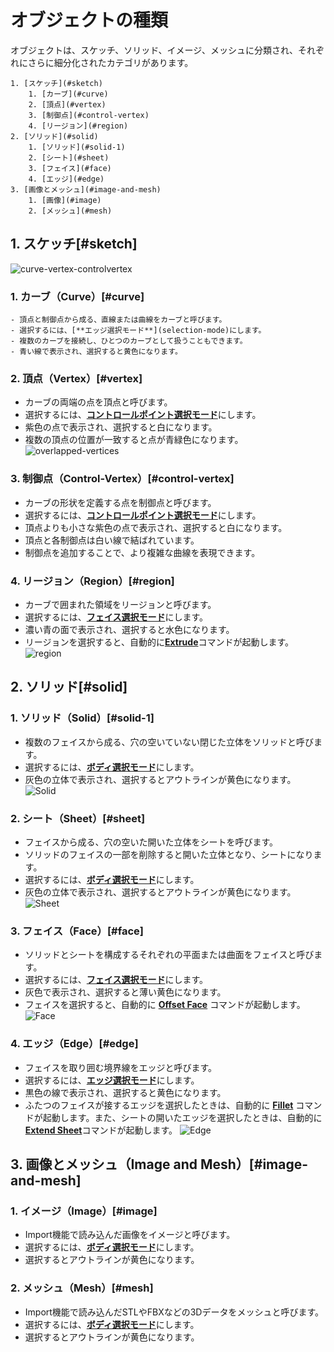 # オブジェクトの種類

オブジェクトは、スケッチ、ソリッド、イメージ、メッシュに分類され、それぞれにさらに細分化されたカテゴリがあります。


    1. [スケッチ](#sketch)
        1. [カーブ](#curve)
        2. [頂点](#vertex)
        3. [制御点](#control-vertex)
        4. [リージョン](#region)
    2. [ソリッド](#solid)
        1. [ソリッド](#solid-1)
        2. [シート](#sheet)
        3. [フェイス](#face)
        4. [エッジ](#edge)
    3. [画像とメッシュ](#image-and-mesh)
        1. [画像](#image)
        2. [メッシュ](#mesh)

## 1. スケッチ[#sketch]

![curve-vertex-controlvertex](/img/curve-vertex-controlvertex.png)

### 1. カーブ（Curve）[#curve]
    - 頂点と制御点から成る、直線または曲線をカーブと呼びます。
    - 選択するには、[**エッジ選択モード**](selection-mode)にします。
    - 複数のカーブを接続し、ひとつのカーブとして扱うこともできます。
    - 青い線で表示され、選択すると黄色になります。

### 2. 頂点（Vertex）[#vertex]
- カーブの両端の点を頂点と呼びます。
- 選択するには、[**コントロールポイント選択モード**](selection-mode)にします。
- 紫色の点で表示され、選択すると白になります。
- 複数の頂点の位置が一致すると点が青緑色になります。
    ![overlapped-vertices](/img/overlapped-vertices.png)

### 3. 制御点（Control-Vertex）[#control-vertex]
- カーブの形状を定義する点を制御点と呼びます。
- 選択するには、[**コントロールポイント選択モード**](selection-mode)にします。
- 頂点よりも小さな紫色の点で表示され、選択すると白になります。
- 頂点と各制御点は白い線で結ばれています。
- 制御点を追加することで、より複雑な曲線を表現できます。

### 4. リージョン（Region）[#region]
- カーブで囲まれた領域をリージョンと呼びます。
- 選択するには、[**フェイス選択モード**](selection-mode)にします。
- 濃い青の面で表示され、選択すると水色になります。
- リージョンを選択すると、自動的に[**Extrude**](/solid/extrude)コマンドが起動します。
![region](/img/region.png)

## 2. ソリッド[#solid]

### 1. ソリッド（Solid）[#solid-1]
- 複数のフェイスから成る、穴の空いていない閉じた立体をソリッドと呼びます。
- 選択するには、[**ボディ選択モード**](selection-mode)にします。
- 灰色の立体で表示され、選択するとアウトラインが黄色になります。
![Solid](/img/solid.png)

### 2. シート（Sheet）[#sheet]
- フェイスから成る、穴の空いた開いた立体をシートを呼びます。
- ソリッドのフェイスの一部を削除すると開いた立体となり、シートになります。
- 選択するには、[**ボディ選択モード**](selection-mode)にします。
- 灰色の立体で表示され、選択するとアウトラインが黄色になります。
![Sheet](/img/sheet.png)

### 3. フェイス（Face）[#face]
- ソリッドとシートを構成するそれぞれの平面または曲面をフェイスと呼びます。
- 選択するには、[**フェイス選択モード**](selection-mode)にします。
- 灰色で表示され、選択すると薄い黄色になります。
- フェイスを選択すると、自動的に [**Offset Face**](/solid/offset-face) コマンドが起動します。
![Face](/img/face.png)

### 4. エッジ（Edge）[#edge]
- フェイスを取り囲む境界線をエッジと呼びます。
- 選択するには、[**エッジ選択モード**](selection-mode)にします。
- 黒色の線で表示され、選択すると黄色になります。
- ふたつのフェイスが接するエッジを選択したときは、自動的に [**Fillet**](/solid/fillet) コマンドが起動します。また、シートの開いたエッジを選択したときは、自動的に [**Extend Sheet**](/solid/extend-sheet)コマンドが起動します。
![Edge](/img/edge.png)

## 3. 画像とメッシュ（Image and Mesh）[#image-and-mesh]

### 1. イメージ（Image）[#image]
- Import機能で読み込んだ画像をイメージと呼びます。
- 選択するには、[**ボディ選択モード**](selection-mode)にします。
- 選択するとアウトラインが黄色になります。

### 2. メッシュ（Mesh）[#mesh]
- Import機能で読み込んだSTLやFBXなどの3Dデータをメッシュと呼びます。
- 選択するには、[**ボディ選択モード**](selection-mode)にします。
- 選択するとアウトラインが黄色になります。


